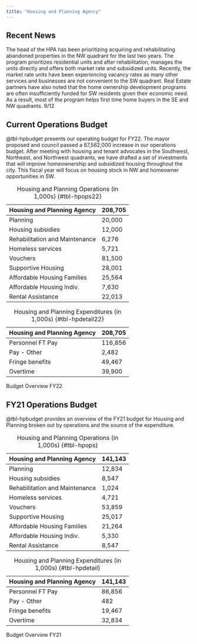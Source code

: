 ```yaml
---
title: "Housing and Planning Agency"
---
```


## Recent News
The head of the HPA has been prioritizing acquiring and rehabilitating abandoned properties in the NW quadrant for the last two years. The program prioritizes residential units and after rehabilitation, manages the units directly and offers both market rate and subsidized units. Recently, the market rate units have been experiencing vacancy rates as many other services and businesses are not convenient to the SW quadrant. Real Estate partners have also noted that the home ownership development programs are often insufficiently funded for SW residents given their economic need. As a result, most of the program helps first time home buyers in the SE and NW quadrants. 9/12

## Current Operations Budget
@tbl-hpbudget presents our operating budget for FY22. The mayor proposed and council passed a 67,562,000 increase in our operations budget. After meeting with housing and tenant advocates in the Southwest, Northeast, and Northwest quadrants, we have drafted a set of investments that will improve homeownership and subsidized housing throughout the city. This fiscal year will focus on housing stock in NW and homeowner opportunities in SW. 

::: {#tbl-hpbudget22 layout-ncol=2}
| Housing and Planning Agency | 208,705 |
| ---------------- | --------- |
| Planning | 20,000 |
| Housing subsidies | 12,000 |
| Rehabilitation and Maintenance | 6,276 |
| Homeless services | 5,721 |
| Vouchers | 81,500 |
| Supportive Housing | 28,001 |
| Affordable Housing Families| 25,564 |
| Affordable Housing Indiv. | 7,630 |
| Rental Assistance | 22,013 |

: Housing and Planning Operations (in 1,000s) {#tbl-hpops22}

| Housing and Planning Agency                 | 208,705 |
| -------------------- | -------------- |
| Personnel FT Pay | 116,856 |
| Pay - Other | 2,482 |
| Fringe benefits | 49,467 |
| Overtime | 39,900 |

: Housing and Planning Expenditures (in 1,000s) {#tbl-hpdetail22}

Budget Overview FY22
:::

## FY21 Operations Budget
@tbl-hpbudget provides an overview of the FY21 budget for Housing and Planning broken out by operations and the source of the expenditure. 

::: {#tbl-hpbudget layout-ncol=2}
| Housing and Planning Agency | 141,143 |
| ---------------- | --------- |
| Planning | 12,834 |
| Housing subsidies | 8,547 |
| Rehabilitation and Maintenance | 1,024 |
| Homeless services | 4,721 |
| Vouchers | 53,859 |
| Supportive Housing | 25,017 |
| Affordable Housing Families| 21,264 |
| Affordable Housing Indiv. | 5,330 |
| Rental Assistance | 8,547 |

: Housing and Planning Operations (in 1,000s) {#tbl-hpops}

| Housing and Planning Agency                 | 141,143 |
| -------------------- | -------------- |
| Personnel FT Pay | 86,856 |
| Pay - Other | 482 |
| Fringe benefits | 19,467 |
| Overtime | 32,834 |

: Housing and Planning Expenditures (in 1,000s) {#tbl-hpdetail}

Budget Overview FY21
:::